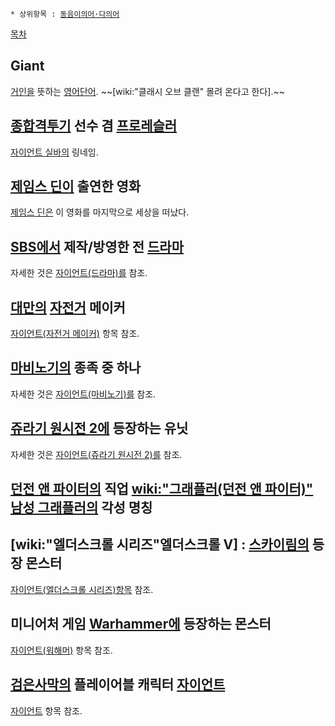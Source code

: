 * 상위항목 : [[동음이의어·다의어]]

[[목차]]

== Giant ==
[[거인]]을 뜻하는 [[영어]]단어.
~~[wiki:"클래시 오브 클랜" 몰려 온다고 한다].~~

== [[종합격투기]] 선수 겸 [[프로레슬러]] ==
[[자이언트 실바]]의 링네임.

== [[제임스 딘]]이 출연한 영화 ==
[[제임스 딘]]은 이 영화를 마지막으로 세상을 떠났다.

== [[SBS]]에서 제작/방영한 전 [[드라마#s-2|드라마]] ==
자세한 것은 [[자이언트(드라마)]]를 참조.

== [[대만]]의 [[자전거]] 메이커 ==
[[자이언트(자전거 메이커)]] 항목 참조.

== [[마비노기]]의 종족 중 하나 ==
자세한 것은 [[자이언트(마비노기)]]를 참조.

== [[쥬라기 원시전 2]]에 등장하는 유닛 ==
자세한 것은 [[자이언트(쥬라기 원시전 2)]]를 참조.

== [[던전 앤 파이터]]의 직업 [[wiki:"그래플러(던전 앤 파이터)" 남성 그래플러]]의 각성 명칭 ==

== [wiki:"엘더스크롤 시리즈"엘더스크롤 V] : [[스카이림]]의 등장 몬스터 ==
[[자이언트(엘더스크롤 시리즈)]]항목 참조.

== 미니어처 게임 [[Warhammer]]에 등장하는 몬스터 ==
[[자이언트(워해머)]] 항목 참조. 

== [[검은사막]]의 플레이어블 캐릭터 [[자이언트(검은사막)|자이언트]] ==
[[자이언트(검은사막)|자이언트]] 항목 참조.
